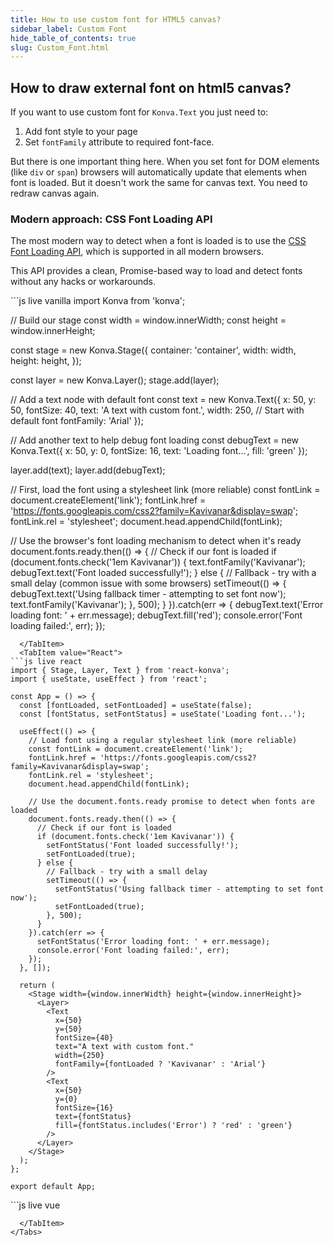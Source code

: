 ---
title: How to use custom font for HTML5 canvas?
sidebar_label: Custom Font
hide_table_of_contents: true
slug: Custom_Font.html
---

## How to draw external font on html5 canvas?

If you want to use custom font for `Konva.Text` you just need to:
1. Add font style to your page
2. Set `fontFamily` attribute to required font-face.

But there is one important thing here. When you set font for DOM elements (like `div` or `span`) browsers will automatically update that elements when font is loaded. But it doesn't work the same for canvas text. You need to redraw canvas again.

### Modern approach: CSS Font Loading API

The most modern way to detect when a font is loaded is to use the [CSS Font Loading API](https://developer.mozilla.org/en-US/docs/Web/API/CSS_Font_Loading_API), which is supported in all modern browsers.

This API provides a clean, Promise-based way to load and detect fonts without any hacks or workarounds.


<Tabs>
  <TabItem value="Vanilla" default>
```js live vanilla
import Konva from 'konva';

// Build our stage
const width = window.innerWidth;
const height = window.innerHeight;

const stage = new Konva.Stage({
  container: 'container',
  width: width,
  height: height,
});

const layer = new Konva.Layer();
stage.add(layer);

// Add a text node with default font
const text = new Konva.Text({
  x: 50,
  y: 50,
  fontSize: 40,
  text: 'A text with custom font.',
  width: 250,
  // Start with default font
  fontFamily: 'Arial'
});

// Add another text to help debug font loading
const debugText = new Konva.Text({
  x: 50,
  y: 0,
  fontSize: 16,
  text: 'Loading font...',
  fill: 'green'
});

layer.add(text);
layer.add(debugText);

// First, load the font using a stylesheet link (more reliable)
const fontLink = document.createElement('link');
fontLink.href = 'https://fonts.googleapis.com/css2?family=Kavivanar&display=swap';
fontLink.rel = 'stylesheet';
document.head.appendChild(fontLink);

// Use the browser's font loading mechanism to detect when it's ready
document.fonts.ready.then(() => {
  // Check if our font is loaded
  if (document.fonts.check('1em Kavivanar')) {
    text.fontFamily('Kavivanar');
    debugText.text('Font loaded successfully!');
  } else {
    // Fallback - try with a small delay (common issue with some browsers)
    setTimeout(() => {
      debugText.text('Using fallback timer - attempting to set font now');
      text.fontFamily('Kavivanar');
    }, 500);
  }
}).catch(err => {
  debugText.text('Error loading font: ' + err.message);
  debugText.fill('red');
  console.error('Font loading failed:', err);
});
```
  </TabItem>
  <TabItem value="React">
```js live react
import { Stage, Layer, Text } from 'react-konva';
import { useState, useEffect } from 'react';

const App = () => {
  const [fontLoaded, setFontLoaded] = useState(false);
  const [fontStatus, setFontStatus] = useState('Loading font...');
  
  useEffect(() => {
    // Load font using a regular stylesheet link (more reliable)
    const fontLink = document.createElement('link');
    fontLink.href = 'https://fonts.googleapis.com/css2?family=Kavivanar&display=swap';
    fontLink.rel = 'stylesheet';
    document.head.appendChild(fontLink);
    
    // Use the document.fonts.ready promise to detect when fonts are loaded
    document.fonts.ready.then(() => {
      // Check if our font is loaded
      if (document.fonts.check('1em Kavivanar')) {
        setFontStatus('Font loaded successfully!');
        setFontLoaded(true);
      } else {
        // Fallback - try with a small delay
        setTimeout(() => {
          setFontStatus('Using fallback timer - attempting to set font now');
          setFontLoaded(true);
        }, 500);
      }
    }).catch(err => {
      setFontStatus('Error loading font: ' + err.message);
      console.error('Font loading failed:', err);
    });
  }, []);

  return (
    <Stage width={window.innerWidth} height={window.innerHeight}>
      <Layer>
        <Text
          x={50}
          y={50}
          fontSize={40}
          text="A text with custom font."
          width={250}
          fontFamily={fontLoaded ? 'Kavivanar' : 'Arial'}
        />
        <Text
          x={50}
          y={0}
          fontSize={16}
          text={fontStatus}
          fill={fontStatus.includes('Error') ? 'red' : 'green'}
        />
      </Layer>
    </Stage>
  );
};

export default App;
```
  </TabItem>
  <TabItem value="Vue">
```js live vue
<template>
  <v-stage :config="stageSize">
    <v-layer>
      <v-text :config="textConfig" />
      <v-text :config="debugTextConfig" />
    </v-layer>
  </v-stage>
</template>

<script setup>
import { ref, onMounted } from 'vue';

const stageSize = {
  width: window.innerWidth,
  height: window.innerHeight
};

const textConfig = ref({
  x: 50,
  y: 50,
  fontSize: 40,
  text: 'A text with custom font.',
  width: 250,
  fontFamily: 'Arial'
});

const debugTextConfig = ref({
  x: 50,
  y: 0,
  fontSize: 16,
  text: 'Loading font...',
  fill: 'green'
});

onMounted(() => {
  // Load font using a regular stylesheet link (more reliable)
  const fontLink = document.createElement('link');
  fontLink.href = 'https://fonts.googleapis.com/css2?family=Kavivanar&display=swap';
  fontLink.rel = 'stylesheet';
  document.head.appendChild(fontLink);
  
  // Use the document.fonts.ready promise to detect when fonts are loaded
  document.fonts.ready.then(() => {
    // Check if our font is loaded
    if (document.fonts.check('1em Kavivanar')) {
      debugTextConfig.value.text = 'Font loaded successfully!';
      textConfig.value.fontFamily = 'Kavivanar';
    } else {
      // Fallback - try with a small delay
      setTimeout(() => {
        debugTextConfig.value.text = 'Using fallback timer - attempting to set font now';
        textConfig.value.fontFamily = 'Kavivanar';
      }, 500);
    }
  }).catch(err => {
    debugTextConfig.value.text = 'Error loading font: ' + err.message;
    debugTextConfig.value.fill = 'red';
    console.error('Font loading failed:', err);
  });
});
</script>
```
  </TabItem>
</Tabs>
